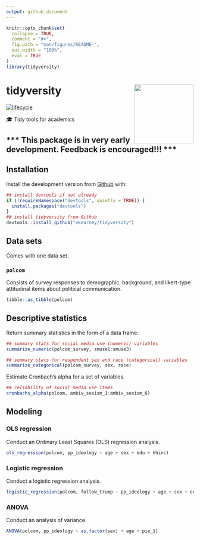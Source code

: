 ```yaml
---
output: github_document
---
```


<!-- README.md is generated from README.Rmd. Please edit that file -->

```r
knitr::opts_chunk$set(
  collapse = TRUE,
  comment = "#>",
  fig.path = "man/figures/README-",
  out.width = "100%",
  eval = TRUE
)
library(tidyversity)
```
# tidyversity <img src="man/figures/logo.png" width="160px" align="right" /> 

[![lifecycle](https://img.shields.io/badge/lifecycle-experimental-orange.svg)](https://www.tidyverse.org/lifecycle/#experimental)

🎓 Tidy tools for academics


## \*\*\* This package is in very early development. Feedback is encouraged!!! \*\*\*

## Installation

<!-- You can install the released version of tidyversity from [CRAN](https://CRAN.R-project.org) with:

``` r
install.packages("tidyversity")
```
-->

Install the development version from [Github](https://github.com/mkearney/tidyversity) with:

```r
## install devtools if not already
if (!requireNamespace("devtools", quietly = TRUE)) {
  install.packages("devtools")
}
## install tidyversity from Github
devtools::install_github("mkearney/tidyversity")
```

## Data sets

Comes with one data set. 

### `polcom` 

Consists of survey responses to demographic, background, and likert-type attitudinal items about political communication.

```r
tibble::as_tibble(polcom)
```

## Descriptive statistics

Return summary statistics in the form of a data frame.

```r
## summary stats for social media use (numeric) variables
summarize_numeric(polcom_survey, smuse1:smuse3)

## summary stats for respondent sex and race (categorical) variables
summarize_categorical(polcom_survey, sex, race)
```

Estimate Cronbach's alpha for a set of variables.

```r
## reliability of social media use items
cronbachs_alpha(polcom, ambiv_sexism_1:ambiv_sexism_6)
```


## Modeling

### OLS regression

Conduct an Ordinary Least Squares (OLS) regression analysis.

```r
ols_regression(polcom, pp_ideology ~ age + sex + edu + hhinc)
```

### Logistic regression

Conduct a logistic regression analysis.

```r
logistic_regression(polcom, follow_trump ~ pp_ideology + age + sex + edu + hhinc)
```

### ANOVA

Conduct an analysis of variance.

```r
ANOVA(polcom, pp_ideology ~ as.factor(sex) + age + pie_1)
```
